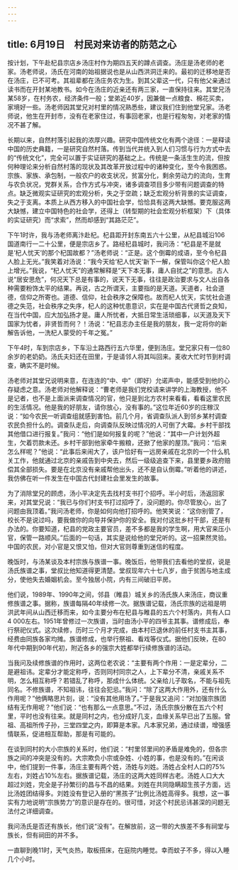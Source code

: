 ```yaml
---
---
---
```

title: 6月19日　村民对来访者的防范之心
---

按计划，下午赴杞县宗店乡汤庄村作为期四五天的蹲点调查。汤庄是汤老师的老家。汤老师说，汤氏在河南的始祖据说也是从山西洪洞迁来的。最初的迁移地是否在汤庄，已不可考。其祖辈都在汤庄务农为生。到其父辈这一代，只有他父亲通过读书而在开封某地教书。如今在汤庄的近亲还有两三家，一直保持往来。其堂兄汤某58岁，在村务农，经济条件一般；堂弟近40岁，因兼做一点粮食、棉花买卖，家境好一些。汤老师因其堂兄对村里的情况熟悉些，建议我们住到他堂兄家。汤老师说，他生在开封市，没有在老家住过，有事回老家，也是行程匆匆，对老家的情况不甚了解。

长期以来，自然村落引起我的浓厚兴趣。研究中国传统文化有两个途径：一是释读中国的历史典籍，一是研究自然村落。传到当代并统入到人们习惯与行为方式中去的“传统文化”，完全可以置于实证研究的基础之上。传统是一条活生生的流，但按何种理论来分析自然村落的现状及其改革开放过程中的诸种变化，至今令我困惑。宗族、家族、承包制，一般农户的收支状况，贫富分化，剩余劳动力的流向，生育与农负状况，党群关系，合作方式与冲突，诸多调查项目多少带有问题调查的特点。缺乏微观实证研究的宏观分析，失之于空疏；缺乏宏观分析背景的实证调查，失之于支离。本质上从西方移入的中国社会学，恰恰具有这两大缺憾。要克服这两大缺憾，建立中国特色的社会学，还得上（转型期的社会宏观分析框架）下（具体的实证研究）而“求索”，然而却感到“其路茫茫”。

下午1时许，我与汤老师离汴赴杞。杞县距开封东南五六十公里，从杞县城沿106国道南行一二十公里，便是宗店乡了。路经杞县城时，我问汤：“杞县是不是就是‘杞人忧天’的那个杞国故都？”汤老师说：“正是。这个倒霉的成语，至今令杞县人脸上无光。”我笑着对汤说：“我今天给‘杞人忧天’新下一解，保管叫你这个杞人脸上增光。”我说，“杞人忧天”的通常解释是“天下本无事，庸人自扰之”的意思。古人说“居安思危”，何况天下总是有事的，说天下无事，往往是政治要求与文人出自各种需要粉饰太平的结果。再说，古之所谓天，主要指的是天道。天道者，社会道德，信仰之所寄也。道德、信仰，社会秩序之保障也。故而杞人忧天，实忧社会道德之失范，社会秩序之失序，杞人的这种忧患意识，实在是中国古代贤哲之良知，在当代中国，应大加弘扬才是。庸人所忧者，大抵日常生活琐细事，以天道及天下国家为忧者，非贤哲而何？！汤说：“杞县志办主任是我的朋友，我一定将你的新解告诉他，一洗杞人蒙受的千年之冤。”

下午4时，车到宗店乡，下车沿土路西行五六华里，便到汤庄。堂兄家只有一位80余岁的老奶奶。汤氏夫妇还在田里，于是请邻人将其叫回来。麦收大忙时节到村调查，确实不是时候。

汤老师对其堂兄说明来意，在连连的“中、中”（即好）允诺声中，能感受到他的心存疑虑之意。汤老师对他解释说：“曹老师是我们党校请来讲学的上海教授，他不是记者，也不是上面派来调查情况的官，他只是到北方农村来看看，看看这里农民的生活情况。他是我的好朋友，请你放心，没有事的。”这位年近60岁的庄稼汉说：“如今农民一听调查组就感到害怕。前几个月，省调查队派人到邻乡某村调查农民负担什么的。调查队走后，向调查队反映过情况的人可倒了大霉。乡村干部找其他借口进行报复。”我问：“他们是如何报复的呢？”他说：“其中一户计划外超生，欠着罚款未还。乡村干部到他家牵牛搬粮，还掀了他家的屋顶。”我问：“后来怎么样呢？”他说：“此事后来闹大了，该户恰好有一远房亲戚在北京的一个什么机关工作，他就通过北京的亲戚告到中央去，然后一级级追查下来，县里要乡政府赔偿其全部损失。要是在北京没有亲戚帮他出头，还不是自认倒霉。”听着他的讲述，我仿佛在听一件发生在中国古代封建社会里发生的故事。

为了消除堂兄的顾虑，汤小平决定先去找村支书打个招呼。半小时后，汤返回家来，对其堂兄说：“我已与你们村支书打过招呼了，没问题的。你尽管放心，出了问题由我顶着。”我问汤老师，你是如何向他打招呼的。他笑笑说：“这你别管了，校长不是说过吗，要我做你的向导并保护你的安全。我对付这批乡村干部，还是有办法的。你要知道，杞县的党政主要官员，差不多都是我的学生啊，用大官来压小官，保管一路顺风。”后面的一句话，其实是说给他的堂兄听的。这一招果然灵验。中国的农民，对小官是又恨又怕，但对大官则尊重到迷信的程度。

晚饭时，与汤某谈及本村宗族与族谱一事。晚饭后，他带我们去看他的堂叔，说是汤氏族谱之事，堂叔比他知道得更清楚。堂叔现年六十七八岁，由于贫困与地主成分，使他失去婚姻机会。至今独居小院，内有三间破旧平房。

他们说，1989年、1990年之间，邻县（睢县）城关乡的汤氏族人来汤庄，商议重修族谱之事。据称，族谱每隔40年续修一次。据族谱记载，汤氏宗族的远祖是明洪武年间从山西迁移而来，如今主要分布在杞县与睢县的五六个村落内，共有人口4 000左右。1951年曾修过一次族谱，当时由汤小平的四爷主其事。谱修成后，奉行祭祀仪式。这次续修，历时三个月才完成，由本村已退休的前任村支书主其事，经费由同族各家均摊。族谱修成，也举行祭祖、看戏等仪式。据他们反映，在80年代中期到90年代初，附近各乡的强宗大姓都举行续修族谱的活动。

当我问及续修族谱的作用时，这两位老农说：“主要有两个作用：一是定辈分，二是避祖讳。定辈分才能定称呼，否则同村同宗之人，上下辈分不清，亲戚关系不明，怎么相互称呼？若错乱了称呼，那成什么体统。父亲给儿子取名，不能与祖先同名。不修族谱，不知祖讳，往往会犯忌。”我问：“除了这两大作用外，还有什么作用呢？”他俩略思片刻，说：“没有其他用场了。”于是我又追问：“对加强宗族团结有无作用呢？”他们说：“也有那么一点意思。”不过，汤氏宗族分散在五六个村里，平时也没有往来。就是同村之内，也分成好几支，血缘关系早已出了五服。曾祖、高祖所传子孙，三堂四堂之内，即算是本家。凡本家兄弟，通过续谱，增强感情联系，促进相互帮助，那是有可能的。

在谈到同村的大小宗族的关系时，他们说：“村里邻里间的矛盾是难免的，但各宗族之间的冲突是没有的。大宗欺负小宗或杂姓、小姓的事，也是没有的。”在闲谈中，他们提到一件事，汤庄主要有两个姓，汤姓与刘姓。汤姓占全村人口的75%左右，刘姓占10%左右。据族谱记载，汤庄的这两大姓同样古老。汤姓人口大大超过刘姓，完全是子孙繁衍的昌与不昌的结果。刘姓在共同隐瞒超生孩子方面，远比汤姓团结得多。刘姓没有登记入册的“黑孩子”比例比汤姓高得多。我想，这一事实有力地说明“宗族势力”的意识是存在的。很可惜，对这个村民忌讳甚深的问题无法付之详细调查。

我问汤氏是否还有族长，他们说“没有”。在解放前，这一带的大族差不多有祠堂与族长，但有祠田的并不多。

一直聊到晚11时，天气炎热，取板搭床，在庭院内睡觉。幸而蚊子不多，得以入睡几个小时。
